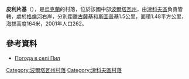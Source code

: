 {{coord|50|11|27|N|34|25|36|E|scale:100000_region:UA|display=title}}

'''皮利片基'''（{{lang-uk|Пилипенки}}），是[[烏克蘭|烏克蘭]]的村落，位於該國中部[[波爾塔瓦州|波爾塔瓦州]]，由[[津科夫區|津科夫區]]負責管轄，處於[[格倫河_(普肖爾河支流)|格倫河]]右岸，分別距離[[古薩基_(津科夫區)|古薩基]]和[[斯圖普基_(津科夫區)|斯圖普基]]1.5公里，面積1.48平方公里，海拔高度164米，2001年人口262。

==參考資料==
* [http://weather.in.ua/ua/poltavskaja/20331 Погода в селі Пил] {{Wayback|url=http://weather.in.ua/ua/poltavskaja/20331 |date=20151211064908 }}

{{DEFAULTSORT:Пилипенки}}
[[Category:波爾塔瓦州村落|Category:波爾塔瓦州村落]]
[[Category:津科夫區村落|Category:津科夫區村落]]


{{Poltava-geo-stub}}